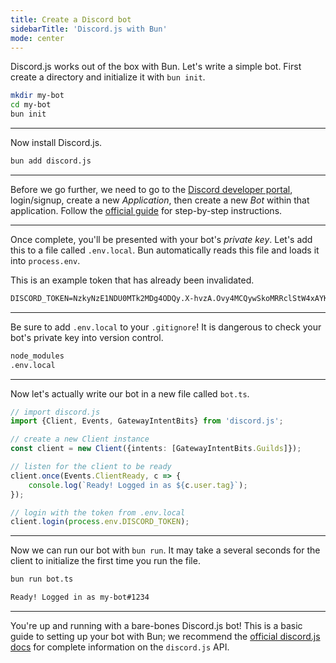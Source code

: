 ```yaml
---
title: Create a Discord bot
sidebarTitle: 'Discord.js with Bun'
mode: center
---
```


Discord.js works out of the box with Bun. Let's write a simple bot. First create a directory and initialize it with `bun init`.

```sh terminal icon="terminal"
mkdir my-bot
cd my-bot
bun init
```

---

Now install Discord.js.

```sh terminal icon="terminal"
bun add discord.js
```

---

Before we go further, we need to go to the [Discord developer portal](https://discord.com/developers/applications), login/signup, create a new _Application_, then create a new _Bot_ within that application. Follow the [official guide](https://discordjs.guide/preparations/setting-up-a-bot-application.html#creating-your-bot) for step-by-step instructions.

---

Once complete, you'll be presented with your bot's _private key_. Let's add this to a file called `.env.local`. Bun automatically reads this file and loads it into `process.env`.

<Note>This is an example token that has already been invalidated.</Note>

```txt .env.local icon="settings"
DISCORD_TOKEN=NzkyNzE1NDU0MTk2MDg4ODQy.X-hvzA.Ovy4MCQywSkoMRRclStW4xAYK7I
```

---

Be sure to add `.env.local` to your `.gitignore`! It is dangerous to check your bot's private key into version control.

```txt .gitignore icon="file-code"
node_modules
.env.local
```

---

Now let's actually write our bot in a new file called `bot.ts`.

```ts bot.ts icon="/icons/typescript.svg"
// import discord.js
import {Client, Events, GatewayIntentBits} from 'discord.js';

// create a new Client instance
const client = new Client({intents: [GatewayIntentBits.Guilds]});

// listen for the client to be ready
client.once(Events.ClientReady, c => {
	console.log(`Ready! Logged in as ${c.user.tag}`);
});

// login with the token from .env.local
client.login(process.env.DISCORD_TOKEN);
```

---

Now we can run our bot with `bun run`. It may take a several seconds for the client to initialize the first time you run the file.

```sh terminal icon="terminal"
bun run bot.ts
```

```txt
Ready! Logged in as my-bot#1234
```

---

You're up and running with a bare-bones Discord.js bot! This is a basic guide to setting up your bot with Bun; we recommend the [official discord.js docs](https://discordjs.guide/) for complete information on the `discord.js` API.
